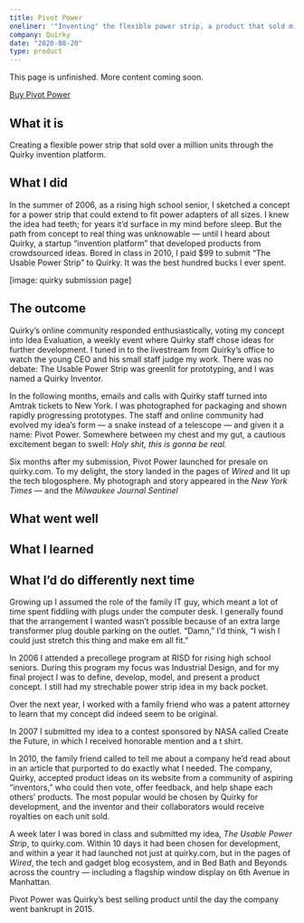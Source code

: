 ```yaml
---
title: Pivot Power
oneliner: '"Inventing" the flexible power strip, a product that sold millions of units, with Quirky'
company: Quirky
date: "2020-08-20"
type: product
---
```


<p className="bigText">This page is unfinished. More content coming soon.</p>

[Buy Pivot Power](https://smile.amazon.com/dp/B073RB8GFT/)

## What it is
<p className="bigText">Creating a flexible power strip that sold over a million units through the Quirky invention platform.</p>


## What I did
In the summer of 2006, as a rising high school senior, I sketched a concept for a power strip that could extend to fit power adapters of all sizes. I knew the idea had teeth; for years it’d surface in my mind before sleep. But the path from concept to real thing was unknowable — until I heard about Quirky, a startup “invention platform” that developed products from crowdsourced ideas. Bored in class in 2010, I paid $99 to submit “The Usable Power Strip” to Quirky. It was the best hundred bucks I ever spent.

[image: quirky submission page]

## The outcome
Quirky’s online community responded enthusiastically, voting my concept into Idea Evaluation, a weekly event where Quirky staff chose ideas for further development. I tuned in to the livestream from Quirky’s office to watch the young CEO and his small staff judge my work. There was no debate: The Usable Power Strip was greenlit for prototyping, and I was named a Quirky Inventor. 

In the following months, emails and calls with Quirky staff turned into Amtrak tickets to New York. I was photographed for packaging and shown rapidly progressing prototypes. The staff and online community had evolved my idea’s form — a snake instead of a telescope — and given it a name: Pivot Power. Somewhere between my chest and my gut, a cautious excitement began to swell: *Holy shit, this is gonna be real.*

Six months after my submission, Pivot Power launched for presale on quirky.com. To my delight, the story landed in the pages of *Wired* and lit up the tech blogosphere. My photograph and story appeared in the *New York Times* — and the *Milwaukee Journal Sentinel*



## What went well

## What I learned

## What I’d do differently next time

Growing up I assumed the role of the family IT guy, which meant a lot of time spent fiddling with plugs under the computer desk. I generally found that the arrangement I wanted wasn’t possible because of an extra large transformer plug double parking on the outlet. “Damn,” I’d think, “I wish I could just stretch this thing and make em all fit.”

In 2006 I attended a precollege program at RISD for rising high school seniors. During this program my focus was Industrial Design, and for my final project I was to define, develop, model, and present a product concept. I still had my strechable power strip idea in my back pocket. 

Over the next year, I worked with a family friend who was a patent attorney to learn that my concept did indeed seem to be original. 

In 2007 I submitted my idea to a contest sponsored by NASA called Create the Future, in which I received honorable mention and a t shirt. 

In 2010, the family friend called to tell me about a company he’d read about in an article that purported to do exactly what I needed. The company, Quirky, accepted product ideas on its website from a community of aspiring “inventors,” who could then vote, offer feedback, and help shape each others’ products. The most popular would be chosen by Quirky for development, and the inventor and their collaborators would receive royalties on each unit sold. 

A week later I was bored in class and submitted my idea, _The Usable Power Strip_, to quirky.com. Within 10 days it had been chosen for development, and within a year it had launched not just at quirky.com, but in the pages of _Wired_, the tech and gadget blog ecosystem, and in Bed Bath and Beyonds across the country — including a flagship window display on 6th Avenue in Manhattan.

Pivot Power was Quirky’s best selling product until the day the company went bankrupt in 2015. 
